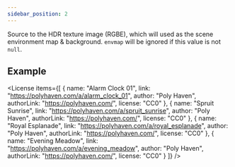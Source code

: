 ```yaml
---
sidebar_position: 2
---
```



<OptionDescriptor type="string | null" defaultVal="null" />

Source to the HDR texture image (RGBE), which will used as the scene environment map & background.
`envmap` will be ignored if this value is not `null`.

## Example
<View3D src="/egjs-view3d/model/meshopt/alarm.glb" skybox="/egjs-view3d/texture/spruit_sunrise_1k.hdr" showExampleCode />
<View3D src="/egjs-view3d/model/meshopt/alarm.glb" skybox="/egjs-view3d/texture/royal_esplanade_1k.hdr" showExampleCode />
<View3D src="/egjs-view3d/model/meshopt/alarm.glb" skybox="/egjs-view3d/texture/evening_meadow_1k.hdr" showExampleCode />

<License items={[
  {
    name: "Alarm Clock 01",
    link: "https://polyhaven.com/a/alarm_clock_01",
    author: "Poly Haven",
    authorLink: "https://polyhaven.com/",
    license: "CC0"
  },
  {
    name: "Spruit Sunrise",
    link: "https://polyhaven.com/a/spruit_sunrise",
    author: "Poly Haven",
    authorLink: "https://polyhaven.com/",
    license: "CC0"
  },
  {
    name: "Royal Esplanade",
    link: "https://polyhaven.com/a/royal_esplanade",
    author: "Poly Haven",
    authorLink: "https://polyhaven.com/",
    license: "CC0"
  },
  {
    name: "Evening Meadow",
    link: "https://polyhaven.com/a/evening_meadow",
    author: "Poly Haven",
    authorLink: "https://polyhaven.com/",
    license: "CC0"
  }
]} />
